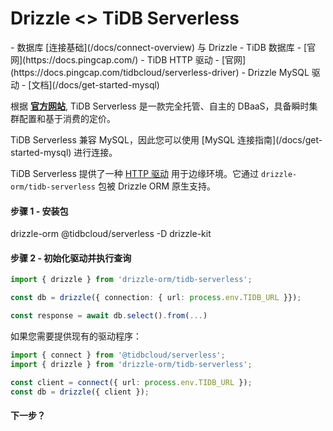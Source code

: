 
# Drizzle \<\> TiDB Serverless

<Prerequisites>
- 数据库 [连接基础](/docs/connect-overview) 与 Drizzle
- TiDB 数据库 - [官网](https://docs.pingcap.com/)
- TiDB HTTP 驱动 - [官网](https://docs.pingcap.com/tidbcloud/serverless-driver)
- Drizzle MySQL 驱动 - [文档](/docs/get-started-mysql)
</Prerequisites>

根据 **[官方网站](https://www.pingcap.com/tidb-serverless/)**, 
TiDB Serverless 是一款完全托管、自主的 DBaaS，具备瞬时集群配置和基于消费的定价。

<Callout type="info" emoji="ℹ️">
TiDB Serverless 兼容 MySQL，因此您可以使用 [MySQL 连接指南](/docs/get-started-mysql) 进行连接。
</Callout>

TiDB Serverless 提供了一种 [HTTP 驱动](https://docs.pingcap.com/tidbcloud/serverless-driver) 用于边缘环境。它通过 `drizzle-orm/tidb-serverless` 包被 Drizzle ORM 原生支持。

#### 步骤 1 - 安装包
<Npm>
drizzle-orm @tidbcloud/serverless
-D drizzle-kit
</Npm>

#### 步骤 2 - 初始化驱动并执行查询
```typescript copy filename="index.ts"
import { drizzle } from 'drizzle-orm/tidb-serverless';

const db = drizzle({ connection: { url: process.env.TIDB_URL }});

const response = await db.select().from(...)
```

如果您需要提供现有的驱动程序：
```typescript copy"
import { connect } from '@tidbcloud/serverless';
import { drizzle } from 'drizzle-orm/tidb-serverless';

const client = connect({ url: process.env.TIDB_URL });
const db = drizzle({ client });
```

#### 下一步？

<WhatsNextPostgres/>